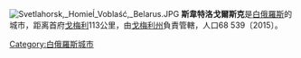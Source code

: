 [[Image:Svetlahorsk,_Homieĺ_Voblaść,_Belarus.JPG|thumb]]
'''斯韋特洛戈爾斯克'''是[[白俄羅斯|白俄羅斯]]的城市，距离首府[[戈梅利|戈梅利]]113公里，由[[戈梅利州|戈梅利州]]負責管轄，人口68 539〔2015〕。

{{Gomel Region}}

[[Category:白俄羅斯城市|Category:白俄羅斯城市]]


{{Belarus-geo-stub}}